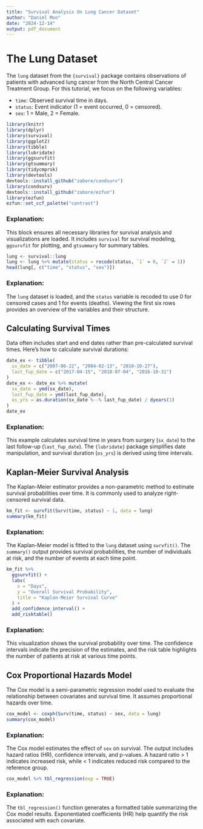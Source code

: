 ---
title: "Survival Analysis On Lung Cancer Dataset"
author: "Daniel Mon"
date: "2024-12-14"
output: pdf_document
---



# The Lung Dataset

The `lung` dataset from the `{survival}` package contains observations of patients with advanced lung cancer from the North Central Cancer Treatment Group. For this tutorial, we focus on the following variables:

- `time`: Observed survival time in days.
- `status`: Event indicator (1 = event occurred, 0 = censored).
- `sex`: 1 = Male, 2 = Female.

```{r}
library(knitr)
library(dplyr)
library(survival)
library(ggplot2)
library(tibble)
library(lubridate)
library(ggsurvfit)
library(gtsummary)
library(tidycmprsk)
library(devtools)
devtools::install_github("zabore/condsurv")
library(condsurv)
devtools::install_github("zabore/ezfun")
library(ezfun)
ezfun::set_ccf_palette("contrast")
```
### Explanation:
This block ensures all necessary libraries for survival analysis and visualizations are loaded. It includes `survival` for survival modeling, `ggsurvfit` for plotting, and `gtsummary` for summary tables.

```{r}
lung <- survival::lung
lung <- lung %>% mutate(status = recode(status, `1` = 0, `2` = 1))
head(lung[, c("time", "status", "sex")])
```
### Explanation:
The `lung` dataset is loaded, and the `status` variable is recoded to use 0 for censored cases and 1 for events (deaths). Viewing the first six rows provides an overview of the variables and their structure.

## Calculating Survival Times

Data often includes start and end dates rather than pre-calculated survival times. Here's how to calculate survival durations:

```{r}
date_ex <- tibble(
  sx_date = c("2007-06-22", "2004-02-13", "2010-10-27"),
  last_fup_date = c("2017-04-15", "2018-07-04", "2016-10-31")
)
date_ex <- date_ex %>% mutate(
  sx_date = ymd(sx_date),
  last_fup_date = ymd(last_fup_date),
  os_yrs = as.duration(sx_date %--% last_fup_date) / dyears(1)
)
date_ex
```
### Explanation:
This example calculates survival time in years from surgery (`sx_date`) to the last follow-up (`last_fup_date`). The `{lubridate}` package simplifies date manipulation, and survival duration (`os_yrs`) is derived using time intervals.

## Kaplan-Meier Survival Analysis

The Kaplan-Meier estimator provides a non-parametric method to estimate survival probabilities over time. It is commonly used to analyze right-censored survival data.

```{r}
km_fit <- survfit(Surv(time, status) ~ 1, data = lung)
summary(km_fit)
```
### Explanation:
The Kaplan-Meier model is fitted to the `lung` dataset using `survfit()`. The `summary()` output provides survival probabilities, the number of individuals at risk, and the number of events at each time point.

```{r}
km_fit %>%
  ggsurvfit() +
  labs(
    x = "Days",
    y = "Overall Survival Probability",
    title = "Kaplan-Meier Survival Curve"
  ) +
  add_confidence_interval() +
  add_risktable()
```
### Explanation:
This visualization shows the survival probability over time. The confidence intervals indicate the precision of the estimates, and the risk table highlights the number of patients at risk at various time points.

## Cox Proportional Hazards Model

The Cox model is a semi-parametric regression model used to evaluate the relationship between covariates and survival time. It assumes proportional hazards over time.

```{r}
cox_model <- coxph(Surv(time, status) ~ sex, data = lung)
summary(cox_model)
```
### Explanation:
The Cox model estimates the effect of `sex` on survival. The output includes hazard ratios (HR), confidence intervals, and p-values. A hazard ratio > 1 indicates increased risk, while < 1 indicates reduced risk compared to the reference group.

```{r}
cox_model %>% tbl_regression(exp = TRUE)
```
### Explanation:
The `tbl_regression()` function generates a formatted table summarizing the Cox model results. Exponentiated coefficients (HR) help quantify the risk associated with each covariate.

